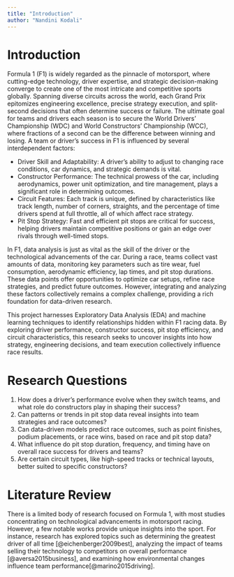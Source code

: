 ```yaml
---
title: "Introduction"
author: "Nandini Kodali"
---
```


# Introduction

Formula 1 (F1) is widely regarded as the pinnacle of motorsport, where cutting-edge technology, driver expertise, and strategic decision-making converge to create one of the most intricate and competitive sports globally. Spanning diverse circuits across the world, each Grand Prix epitomizes engineering excellence, precise strategy execution, and split-second decisions that often determine success or failure. The ultimate goal for teams and drivers each season is to secure the World Drivers' Championship (WDC) and World Constructors' Championship (WCC), where fractions of a second can be the difference between winning and losing.
A team or driver's success in F1 is influenced by several interdependent factors:

- Driver Skill and Adaptability: A driver's ability to adjust to changing race conditions, car dynamics, and strategic demands is vital.
- Constructor Performance: The technical prowess of the car, including aerodynamics, power unit optimization, and tire management, plays a significant role in determining outcomes.
- Circuit Features: Each track is unique, defined by characteristics like track length, number of corners, straights, and the percentage of time drivers spend at full throttle, all of which affect race strategy.
- Pit Stop Strategy: Fast and efficient pit stops are critical for success, helping drivers maintain competitive positions or gain an edge over rivals through well-timed stops.
  
In F1, data analysis is just as vital as the skill of the driver or the technological advancements of the car. During a race, teams collect vast amounts of data, monitoring key parameters such as tire wear, fuel consumption, aerodynamic efficiency, lap times, and pit stop durations. These data points offer opportunities to optimize car setups, refine race strategies, and predict future outcomes. However, integrating and analyzing these factors collectively remains a complex challenge, providing a rich foundation for data-driven research.

This project harnesses Exploratory Data Analysis (EDA) and machine learning techniques to identify relationships hidden within F1 racing data. By exploring driver performance, constructor success, pit stop efficiency, and circuit characteristics, this research seeks to uncover insights into how strategy, engineering decisions, and team execution collectively influence race results.

# Research Questions

1. How does a driver's performance evolve when they switch teams, and what role do constructors play in shaping their success?
2. Can patterns or trends in pit stop data reveal insights into team strategies and race outcomes?
3. Can data-driven models predict race outcomes, such as point finishes, podium placements, or race wins, based on race and pit stop data?
4. What influence do pit stop duration, frequency, and timing have on overall race success for drivers and teams?
5. Are certain circuit types, like high-speed tracks or technical layouts, better suited to specific constructors?

# Literature Review

There is a limited body of research focused on Formula 1, with most studies concentrating on technological advancements in motorsport racing. However, a few notable works provide unique insights into the sport. For instance, research has explored topics such as determining the greatest driver of all time [@eichenberger2009best], analyzing the impact of teams selling their technology to competitors on overall performance [@aversa2015business], and examining how environmental changes influence team performance[@marino2015driving].